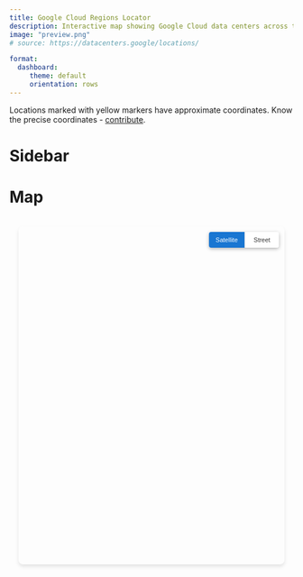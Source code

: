 ```yaml
---
title: Google Cloud Regions Locator
description: Interactive map showing Google Cloud data centers across the globe
image: "preview.png"
# source: https://datacenters.google/locations/

format:
  dashboard:
     theme: default
     orientation: rows
---
```


::: {.callout-note}
Locations marked with yellow markers have approximate coordinates. Know the precise coordinates - [contribute](https://github.com/max-ostapenko/website-source/issues/new){target="_blank"}.
:::

# Sidebar {.sidebar width=20%}
```{=html}
<style>
    /* Override dashboard default sidebar styling */
    .quarto-dashboard .sidebar {
        background-color: #ffffff !important;
    }


    /* Region item styling */
    .region-item {
        cursor: pointer;
        padding: 12px 16px;
        border-radius: 8px;
        margin-bottom: 4px;
        transition: background-color 0.15s cubic-bezier(0.4, 0.0, 0.2, 1), box-shadow 0.15s cubic-bezier(0.4, 0.0, 0.2, 1);
        display: flex;
        align-items: center;
        justify-content: space-between;
        background-color: transparent;
        border: none;
        position: relative;
    }

    .region-item:hover {
        background-color: rgba(0, 0, 0, 0.04);
        border-radius: 8px;
    }

    .region-item.active {
        background-color: rgba(25, 118, 210, 0.12);
        color: #1976d2;
    }

    .region-item.active .region-text-main,
    .region-item.active .region-text-sub {
        color: #1976d2;
    }

    .region-item.approximate {
        opacity: 0.8;
    }

    /* Continent sections */
    .continent-header {
        margin-bottom: 8px;
        margin-top: 24px;
        cursor: pointer;
        user-select: none;
    }

    .continent-header:first-child {
        margin-top: 16px;
    }

    .continent-title {
        font-size: 14px;
        font-weight: 500;
        color: rgba(0, 0, 0, 0.6);
        text-transform: uppercase;
        letter-spacing: 0.1em;
        margin-bottom: 8px;
        padding: 12px 16px 8px 16px;
        border-radius: 4px;
        transition: background-color 0.15s ease;
        display: flex;
        align-items: center;
        justify-content: space-between;
    }

    .continent-title:hover {
        background-color: rgba(0, 0, 0, 0.04);
    }

    .continent-toggle {
        font-size: 12px;
        color: rgba(0, 0, 0, 0.4);
        transition: transform 0.2s ease;
        line-height: 1;
    }

    .continent-toggle.expanded {
        transform: rotate(90deg);
    }

    .continent-regions {
        max-height: 0;
        overflow: hidden;
        transition: max-height 0.3s cubic-bezier(0.4, 0.0, 0.2, 1);
    }

    .continent-regions.expanded {
        max-height: 1000px;
    }

    .region-text-main {
        font-weight: 500;
        font-size: 14px;
        color: rgba(0, 0, 0, 0.87);
        margin: 0;
        line-height: 1.2;
    }

    .region-text-sub {
        font-size: 12px;
        color: rgba(0, 0, 0, 0.6);
        margin: 2px 0 0 0;
        line-height: 1.2;
    }

    .region-actions {
        display: flex;
        align-items: center;
        gap: 8px;
        opacity: 0.7;
        transition: opacity 0.15s ease;
    }

    .region-item:hover .region-actions,
    .region-item.active .region-actions {
        opacity: 1;
    }

    .region-marker {
        width: 12px;
        height: 12px;
        border-radius: 50%;
        border: 2px solid #ffffff;
        box-shadow: 0 1px 3px rgba(0, 0, 0, 0.3);
        position: relative;
    }

    .region-marker.precise {
        background-color: #34a853;
    }

    .region-marker.approximate {
        background-color: #fbbc04;
    }

    .copy-link-btn {
        background: none;
        border: none;
        cursor: pointer;
        font-size: 16px;
        padding: 4px;
        border-radius: 4px;
        transition: all 0.15s ease;
        color: rgba(0, 0, 0, 0.54);
        line-height: 1;
        opacity: 0;
        transform: scale(0.9);
    }

    .region-item:hover .copy-link-btn,
    .region-item.active .copy-link-btn {
        opacity: 1;
        transform: scale(1);
    }

    .copy-link-btn:hover {
        background-color: rgba(0, 0, 0, 0.04);
        color: rgba(0, 0, 0, 0.87);
    }

    .region-item.active .copy-link-btn {
        color: #1976d2;
    }

    .region-item.active .copy-link-btn:hover {
        background-color: rgba(25, 118, 210, 0.08);
    }
</style>
<div id="region-list">
    <!-- Region items will be loaded here by JavaScript -->
</div>
```

# Map {.fill}
```{=html}
<!-- Leaflet CSS and JS -->
<link rel="stylesheet" href="https://unpkg.com/leaflet@1.9.4/dist/leaflet.css" />
<script src="https://unpkg.com/leaflet@1.9.4/dist/leaflet.js"></script>
<style>
    /* Map styling */
    /* NOTE: Outer dashboard page keeps id="map" (required by Quarto tab system). The actual Leaflet container uses id="leaflet-map" to avoid duplicate IDs. */
    #leaflet-map {
        height: 600px;
        width: 100%;
        border-radius: 0.5rem;
        box-shadow: 0 4px 6px rgba(0, 0, 0, 0.1);
        position: relative;
        z-index: 1;
    }

    .map-container {
        height: 100%;
        display: flex;
        flex-direction: column;
        padding: 1rem;
        position: relative;
    }

    .map-container #leaflet-map {
        flex: 1;
        min-height: 600px;
        position: relative;
    }

    /* Google Maps style floating controls */
    .map-controls {
        position: absolute;
        top: 10px;
        right: 10px;
        z-index: 2000;
        background: white;
        border-radius: 4px;
        box-shadow: 0 2px 6px rgba(0,0,0,0.3);
        overflow: hidden;
        display: flex;
        flex-direction: row;
        pointer-events: auto;
    }

    .map-btn {
        padding: 8px 12px;
        font-size: 11px;
        font-weight: 500;
        border: none;
        cursor: pointer;
        transition: all 0.2s ease;
        text-align: center;
        background: white;
        color: #333;
        border-right: 1px solid #e0e0e0;
        min-width: 60px;
    }

    .map-btn:last-child {
        border-right: none;
    }

    .map-btn.active {
        background-color: #1976d2;
        color: white;
    }

    .map-btn:hover {
        background-color: #f5f5f5;
    }

    .map-btn.active:hover {
        background-color: #1565c0;
    }

    .map-btn:hover {
        opacity: 0.8;
    }

    /* Leaflet map styling */
    .gcp-marker {
        transition: all 0.2s ease;
    }

    .leaflet-popup-content-wrapper {
        border-radius: 8px !important;
        box-shadow: 0 2px 10px rgba(0,0,0,0.2) !important;
        border: none !important;
    }

    .leaflet-popup-tip {
        background: white !important;
        border: none !important;
        box-shadow: 0 2px 10px rgba(0,0,0,0.2) !important;
    }

    .leaflet-popup-content {
        margin: 16px 20px 12px 16px !important;
        font-family: 'Google Sans', 'Roboto', Arial, sans-serif !important;
    }

    .leaflet-control-zoom {
        border: none !important;
        box-shadow: 0 2px 6px rgba(0,0,0,0.3) !important;
        border-radius: 2px !important;
    }

    .leaflet-control-zoom a {
        background-color: #fff !important;
        color: #666 !important;
        border: none !important;
        font-size: 18px !important;
        line-height: 30px !important;
        width: 30px !important;
        height: 30px !important;
    }

    .leaflet-control-zoom a:hover {
        background-color: #f5f5f5 !important;
        color: #333 !important;
    }

    .leaflet-control-attribution {
        background: rgba(255, 255, 255, 0.8) !important;
        border-radius: 2px !important;
        box-shadow: 0 2px 6px rgba(0,0,0,0.3) !important;
        border: none !important;
        font-size: 11px !important;
    }
</style>
<div class="map-container">
    <div style="position: relative;">
        <div id="leaflet-map"></div>
        <div class="map-controls">
            <button id="satellite-btn" class="map-btn active">Satellite</button>
            <button id="street-btn" class="map-btn">Street</button>
        </div>
    </div>
</div>
```


```{=html}
<script>
    let gcpRegions = [];
    let map;
    let markers = {};
    let activeRegionId = null;
    let satelliteLabelsLayer, streetLayer;

    // Ensure the map tab is shown when deep-linking directly to a region
    function ensureMapTabActiveForRegionHash() {
        if (!window.location.hash.startsWith('#region=')) return;
        const pane = document.getElementById('map');
        const navLink = document.getElementById('tab-map') || document.querySelector('a[href="#map"], a[data-bs-target="#map"]');
        let activated = false;
        if (navLink && window.bootstrap && window.bootstrap.Tab) {
            try { new window.bootstrap.Tab(navLink).show(); activated = true; } catch(_) {}
        }
        if (!activated) {
            if (pane) pane.classList.add('active','show');
            if (navLink) navLink.classList.add('active');
        }
    }

    function getRegionFromURL() {
        return window.location.hash.startsWith('#region=') ? window.location.hash.substring(8) : null;
    }

    function updateURL(regionId) {
        history.replaceState(null, null, regionId ? `#region=${regionId}` : window.location.pathname);
    }

    function copyRegionLink(regionId) {
        const url = `${window.location.origin}${window.location.pathname}#region=${regionId}`;
        navigator.clipboard.writeText(url).then(() => {
            showNotification('Copied to clipboard');
        });
    }

    function showNotification(message) {
        // Remove any existing toast first
        const existingToast = document.querySelector('.toast-notification');
        if (existingToast) {
            existingToast.remove();
        }

        const toast = document.createElement('div');
        toast.className = 'toast-notification';
        toast.textContent = message;
        toast.style.cssText = `
            position: fixed;
            bottom: 24px;
            left: 24px;
            background: #323232;
            color: white;
            padding: 14px 24px;
            border-radius: 4px;
            font-size: 14px;
            font-family: -apple-system, BlinkMacSystemFont, 'Segoe UI', Roboto, sans-serif;
            box-shadow: 0 6px 10px rgba(0, 0, 0, 0.15);
            z-index: 10000;
            opacity: 0;
            transform: translateY(10px);
            transition: all 0.3s ease;
        `;

        document.body.appendChild(toast);
        requestAnimationFrame(() => {
            toast.style.opacity = '1';
            toast.style.transform = 'translateY(0)';
        });

        setTimeout(() => {
            toast.style.opacity = '0';
            toast.style.transform = 'translateY(10px)';
            setTimeout(() => toast.remove(), 300);
        }, 2000);
    }

    async function loadRegionsData() {
        try {
            const response = await fetch('/static/data/gcp-regions.json');
            gcpRegions = await response.json();
        } catch(e) { gcpRegions = []; }
    }

    async function initMap() {
        await loadRegionsData();
        const host = document.getElementById('leaflet-map');
        if (!host) return;

        // Wait just enough frames to ensure the tab layout is applied (esp. after forcing activation)
        await new Promise(r=>requestAnimationFrame(()=>requestAnimationFrame(r)));

        map = L.map(host.id, { zoomControl:true, attributionControl:true }).setView([0,0],2);

        // Layers
        satelliteLabelsLayer = L.layerGroup([
            L.tileLayer('https://server.arcgisonline.com/ArcGIS/rest/services/World_Imagery/MapServer/tile/{z}/{y}/{x}', { attribution: '© Esri', maxZoom: 18 }),
            L.tileLayer('https://{s}.basemaps.cartocdn.com/light_only_labels/{z}/{x}/{y}{r}.png', { attribution: '© CartoDB, © OpenStreetMap', maxZoom: 19, subdomains: 'abcd' })
        ]).addTo(map);
        streetLayer = L.tileLayer('https://{s}.tile.openstreetmap.org/{z}/{x}/{y}.png', { attribution: '© OpenStreetMap contributors', maxZoom: 19 });

        // Build markers
        gcpRegions.forEach(region => {
            const marker = L.circleMarker([region.lat, region.lng], {
                radius:6,
                fillColor: region.approximate ? '#fbbc04' : '#34a853',
                color:'#ffffff', weight:2, fillOpacity: region.approximate ? 0.8 : 0.9,
                className:'gcp-marker'
            }).addTo(map);
            const locationStatus = region.approximate ? '<br><span style="color:#fbbc04;font-size:12px;">⚠️ Approximate location - <a href="https://github.com/max-ostapenko/website-source/issues/new" target="_blank" style="color:#1a73e8;">contribute coordinates</a></span>' : '';
            marker.bindPopup(`
                <div style="font-family:'Google Sans',Arial,sans-serif;font-size:14px;min-width:200px;">
                    <strong style="color:#1a73e8;font-size:16px;">${region.id}</strong><br>
                    <span style="color:#5f6368;">${region.locationName}</span>
                    ${locationStatus}
                </div>`);
            marker.regionId = region.id;
            markers[region.id] = marker;
            marker.on('click', () => {
                setActiveRegion(region.id);
                map.setView([region.lat, region.lng], 15);
            });
        });

        populateRegionList();
        setupMapControls();
        handleDeepLinking();
        setTimeout(()=>map.invalidateSize(true),300);
    }

    function handleDeepLinking() {
        const target = getRegionFromURL();
        if (!target) return;
        const region = gcpRegions.find(r=>r.id===target);
        if (!region) return;
        map.setView([region.lat, region.lng], 15);
        setActiveRegion(region.id, false);
    }

    function setupMapControls() {
        const satelliteBtn = document.getElementById('satellite-btn');
        const streetBtn = document.getElementById('street-btn');
        satelliteBtn.addEventListener('click', () => {
            if (map.hasLayer(streetLayer)) map.removeLayer(streetLayer);
            if (!map.hasLayer(satelliteLabelsLayer)) map.addLayer(satelliteLabelsLayer);
            satelliteBtn.className='map-btn active'; streetBtn.className='map-btn';
        });
        streetBtn.addEventListener('click', () => {
            if (map.hasLayer(satelliteLabelsLayer)) map.removeLayer(satelliteLabelsLayer);
            if (!map.hasLayer(streetLayer)) map.addLayer(streetLayer);
            streetBtn.className='map-btn active'; satelliteBtn.className='map-btn';
        });
    }

    function populateRegionList() {
        const container = document.getElementById('region-list');
        container.innerHTML='';
        function continent(regionId){
            if (regionId.startsWith('asia-')) return 'Asia';
            if (regionId.startsWith('europe-')) return 'Europe';
            if (regionId.startsWith('us-') || regionId.startsWith('northamerica-')) return 'North America';
            if (regionId.startsWith('southamerica-')) return 'South America';
            if (regionId.startsWith('australia-')) return 'Australia & Oceania';
            if (regionId.startsWith('me-')) return 'Middle East';
            if (regionId.startsWith('africa-')) return 'Africa';
            return 'Other';
        }
        const grouped={};
        gcpRegions.forEach(r=>{ const c=continent(r.id); (grouped[c]=grouped[c]||[]).push(r); });
        const order=['Africa','Asia','Australia & Oceania','Europe','Middle East','North America','South America','Other'];
        order.filter(c=>grouped[c]).forEach(c=>{
            const head=document.createElement('div');
            head.className='continent-header';
            head.innerHTML=`<h3 class="continent-title">
                ${c}
                <span class="continent-toggle">▶</span>
            </h3>`;

            const regionsContainer = document.createElement('div');
            regionsContainer.className = 'continent-regions';

            // Add click handler for expand/collapse
            head.addEventListener('click', () => {
                const toggle = head.querySelector('.continent-toggle');
                const isExpanded = regionsContainer.classList.contains('expanded');

                if (isExpanded) {
                    regionsContainer.classList.remove('expanded');
                    toggle.classList.remove('expanded');
                } else {
                    regionsContainer.classList.add('expanded');
                    toggle.classList.add('expanded');
                }
            });

            container.appendChild(head);
            container.appendChild(regionsContainer);

            grouped[c].sort((a,b)=>a.id.localeCompare(b.id)).forEach(region=>{
                const item=document.createElement('div');
                item.className = `region-item${region.approximate ? ' approximate' : ''}`;
                item.dataset.regionId=region.id;

                const markerClass = region.approximate ? 'approximate' : 'precise';
                const markerTooltip = region.approximate ?
                    'Approximate location - exact coordinates needed' :
                    'Precise location confirmed';

                item.innerHTML=`
                    <div style="flex:1;">
                        <p class="region-text-main">${region.id}</p>
                        <p class="region-text-sub">${region.locationName}</p>
                    </div>
                    <div class="region-actions">
                        <button class="copy-link-btn" title="Copy direct link">
                            <svg width="16" height="16" viewBox="0 0 24 24" fill="currentColor">
                                <path d="M16 1H4c-1.1 0-2 .9-2 2v14h2V3h12V1zm3 4H8c-1.1 0-2 .9-2 2v14c0 1.1.9 2 2 2h11c1.1 0 2-.9 2-2V7c0-1.1-.9-2-2-2zm0 16H8V7h11v14z"/>
                            </svg>
                        </button>
                        <div class="region-marker ${markerClass}" title="${markerTooltip}"></div>
                    </div>
                `;

                // Add event listeners using modern approach
                const copyBtn = item.querySelector('.copy-link-btn');
                copyBtn.addEventListener('click', (e) => {
                    e.stopPropagation();
                    copyRegionLink(region.id);
                });

                item.addEventListener('click', e=>{
                    if(e.target.closest('.copy-link-btn')) return;
                    setActiveRegion(region.id);
                    // Simple instant view - no animation
                    map.setView([region.lat, region.lng], 12);
                });
                regionsContainer.appendChild(item);
            });
        });
    }

    function setActiveRegion(regionId, updateUrl=true) {
        if (activeRegionId){ const prev=document.querySelector(`.region-item[data-region-id="${activeRegionId}"]`); prev?.classList.remove('active'); }
        const current=document.querySelector(`.region-item[data-region-id="${regionId}"]`); current?.classList.add('active');

        // Expand the continent containing this region
        if (current) {
            const regionsContainer = current.closest('.continent-regions');
            if (regionsContainer && !regionsContainer.classList.contains('expanded')) {
                const header = regionsContainer.previousElementSibling;
                const toggle = header.querySelector('.continent-toggle');
                regionsContainer.classList.add('expanded');
                toggle.classList.add('expanded');
            }
        }

        activeRegionId=regionId;
        if (updateUrl) updateURL(regionId);
    }

    document.addEventListener('DOMContentLoaded', () => { ensureMapTabActiveForRegionHash(); initMap(); });

    window.addEventListener('hashchange', () => {
        ensureMapTabActiveForRegionHash();
        const target=getRegionFromURL();
        if (!target){ if (activeRegionId){ const prev=document.querySelector(`.region-item[data-region-id="${activeRegionId}"]`); prev?.classList.remove('active'); activeRegionId=null; } map?.setView([0,0],2); return; }
        const region=gcpRegions.find(r=>r.id===target); if (!region) return;
        map.setView([region.lat, region.lng], 12);
        setActiveRegion(region.id,false); });
</script>
```
